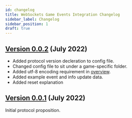 ```yaml
---
id: changelog
title: WebSockets Game Events Integration Changelog
sidebar_label: Changelog
sidebar_position: 1
draft: true
---
```


## [Version 0.0.2](versions/0-0-x/0-0-2) (July 2022)
- Added protocol version decleration to config file.
- Changed config file to sit under a game-specific folder.
- Added utf-8 encoding requirement in [overview][overview].
- Added example event and info update data.
- Added reset explanation

## [Version 0.0.1](versions/0-0-x/0-0-1) (July 2022)

Initial protocol proposition.


[overview]: <overview> "Overview"